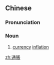 ==Chinese==
{{zh-forms|s=通胀}}

===Pronunciation===
{{zh-pron
|m=tōngzhàng
|c=tung1 zoeng3
|mn=qz,xm:thong-tiòng/zz:thong-tiàng/qz,xm:thong-tiùⁿ/zz:thong-tiòⁿ
|cat=n
}}

===Noun===
{{zh-noun}}

# [[currency]] [[inflation]]

[[zh:通脹]]